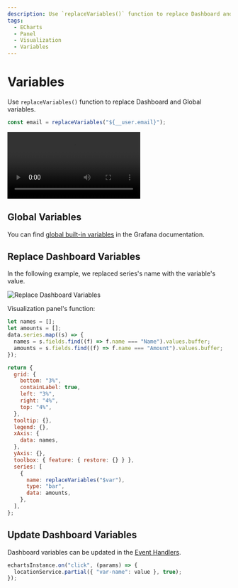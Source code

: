 ```yaml
---
description: Use `replaceVariables()` function to replace Dashboard and Global variables.
tags:
  - ECharts
  - Panel
  - Visualization
  - Variables
---
```



# Variables

Use `replaceVariables()` function to replace Dashboard and Global variables.

```javascript
const email = replaceVariables("${__user.email}");
```

<Video
  src="https://www.youtube.com/embed/sczRq2lI3e4"
  title="Dashboard, Global and Environment variables."
/>

## Global Variables

You can find [global built-in variables](https://grafana.com/docs/grafana/latest/variables/variable-types/global-variables/) in the Grafana documentation.

## Replace Dashboard Variables

In the following example, we replaced series's name with the variable's value.

![Replace Dashboard Variables](img/variables.png)

Visualization panel's function:

```js
let names = [];
let amounts = [];
data.series.map((s) => {
  names = s.fields.find((f) => f.name === "Name").values.buffer;
  amounts = s.fields.find((f) => f.name === "Amount").values.buffer;
});

return {
  grid: {
    bottom: "3%",
    containLabel: true,
    left: "3%",
    right: "4%",
    top: "4%",
  },
  tooltip: {},
  legend: {},
  xAxis: {
    data: names,
  },
  yAxis: {},
  toolbox: { feature: { restore: {} } },
  series: [
    {
      name: replaceVariables("$var"),
      type: "bar",
      data: amounts,
    },
  ],
};
```

## Update Dashboard Variables

Dashboard variables can be updated in the [Event Handlers](events).

```js
echartsInstance.on("click", (params) => {
  locationService.partial({ "var-name": value }, true);
});
```
